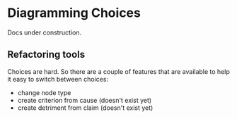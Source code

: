 
# Diagramming Choices

<Callout type="warning">Docs under construction.</Callout>

## Refactoring tools

Choices are hard. So there are a couple of features that are available to help it easy to switch between choices:

- change node type
- create criterion from cause (doesn't exist yet)
- create detriment from claim (doesn't exist yet)
